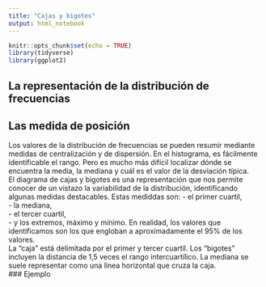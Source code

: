```yaml
---
title: "Cajas y bigotes"
output: html_notebook
---
```


```r
knitr::opts_chunk$set(echo = TRUE)
library(tidyverse)
library(ggplot2)
```

## La representación de la distribución de frecuencias

## Las medida de posición
Los valores de la distribución de frecuencias se pueden resumir mediante medidas de centralización y de dispersión. En el histograma, es fácilmente identificable el rango. Pero es mucho más difícil localizar dónde se encuentra la media, la mediana y cuál es el valor de la desviación típica.  
El diagrama de cajas y bigotes es una representación que nos permite conocer de un vistazo la variabilidad de la distribución, identificando algunas medidas destacables. Estas mediddas son:
- el primer cuartil,   
- la mediana,  
- el tercer cuartil,  
- y los extremos, máximo y mínimo. En realidad, los valores que identificamos son los que engloban a aproximadamente el 95% de los valores.  
La "caja" está delimitada por el primer y tercer cuartil. Los "bigotes" incluyen la distancia de 1,5 veces el rango intercuartílico. La mediana se suele representar como una línea horizontal que cruza la caja.  
### Ejemplo
```r

```


